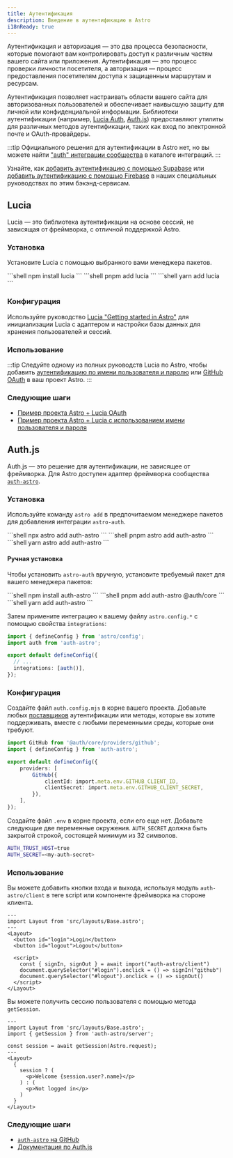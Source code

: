 ```yaml
---
title: Аутентификация
description: Введение в аутентификацию в Astro
i18nReady: true
---
```



Аутентификация и авторизация — это два процесса безопасности, которые помогают вам контролировать доступ к различным частям вашего сайта или приложения. Аутентификация — это процесс проверки личности посетителя, а авторизация — процесс предоставления посетителям доступа к защищенным маршрутам и ресурсам.

Аутентификация позволяет настраивать области вашего сайта для авторизованных пользователей и обеспечивает наивысшую защиту для личной или конфиденциальной информации. Библиотеки аутентификации (например, [Lucia Auth](https://lucia-auth.com/), [Auth.js](https://authjs.dev/)) предоставляют утилиты для различных методов аутентификации, таких как вход по электронной почте и OAuth-провайдеры.

:::tip
Официального решения для аутентификации в Astro нет, но вы можете найти ["auth" интеграции сообщества](https://astro.build/integrations/?search=auth) в каталоге интеграций.
:::

<ReadMore>Узнайте, как [добавить аутентификацию с помощью Supabase](/ru/guides/backend/supabase/#adding-authentication-with-supabase) или [добавить аутентификацию с помощью Firebase](/ru/guides/backend/google-firebase/#добавление-аутентификации-с-помощью-firebase) в наших специальных руководствах по этим бэкэнд-сервисам.</ReadMore>

## Lucia

Lucia — это библиотека аутентификации на основе сессий, не зависящая от фреймворка, с отличной поддержкой Astro.

### Установка

Установите Lucia с помощью выбранного вами менеджера пакетов.

<PackageManagerTabs>
  <Fragment slot="npm">
  ```shell
  npm install lucia
  ```
  </Fragment>
  <Fragment slot="pnpm">
  ```shell
  pnpm add lucia
  ```
  </Fragment>
  <Fragment slot="yarn">
  ```shell
  yarn add lucia
  ```
  </Fragment>
</PackageManagerTabs>

### Конфигурация

Используйте руководство [Lucia "Getting started in Astro"](https://lucia-auth.com/getting-started/astro) для инициализации Lucia с адаптером и настройки базы данных для хранения пользователей и сессий.

### Использование

:::tip
Следуйте одному из полных руководств Lucia по Astro, чтобы добавить [аутентификацию по имени пользователя и паролю](https://lucia-auth.com/tutorials/username-and-password/astro) или [GitHub OAuth](https://lucia-auth.com/tutorials/username-and-password/astro) в ваш проект Astro.
:::

### Следующие шаги

- [Пример проекта Astro + Lucia OAuth](https://github.com/lucia-auth/examples/tree/main/astro/github-oauth)
- [Пример проекта Astro + Lucia с использованием имени пользователя и пароля](https://github.com/lucia-auth/examples/tree/main/astro/username-and-password)

## Auth.js

Auth.js — это решение для аутентификации, не зависящее от фреймворка. Для Astro доступен адаптер фреймворка сообщества [`auth-astro`](https://www.npmjs.com/package/auth-astro).

### Установка

Используйте команду `astro add` в предпочитаемом менеджере пакетов для добавления интеграции `astro-auth`.

<PackageManagerTabs>
  <Fragment slot="npm">
  ```shell
  npx astro add auth-astro
  ```
  </Fragment>
  <Fragment slot="pnpm">
  ```shell
  pnpm astro add auth-astro
  ```
  </Fragment>
  <Fragment slot="yarn">
  ```shell
  yarn astro add auth-astro
  ```
  </Fragment>
</PackageManagerTabs>

#### Ручная установка

Чтобы установить `astro-auth` вручную, установите требуемый пакет для вашего менеджера пакетов:

<PackageManagerTabs>
  <Fragment slot="npm">
  ```shell
  npm install auth-astro
  ```
  </Fragment>
  <Fragment slot="pnpm">
  ```shell
  pnpm add auth-astro @auth/core
  ```
  </Fragment>
  <Fragment slot="yarn">
  ```shell
  yarn add auth-astro
  ```
  </Fragment>
</PackageManagerTabs>

Затем примените интеграцию к вашему файлу `astro.config.*` с помощью свойства `integrations`:

```ts title="astro.config.mjs" ins={2,6}
import { defineConfig } from 'astro/config';
import auth from 'auth-astro';

export default defineConfig({
  // ...
  integrations: [auth()],
});
```

### Конфигурация

Создайте файл `auth.config.mjs` в корне вашего проекта. Добавьте любых [поставщиков](https://authjs.dev/getting-started/providers) аутентификации или методы, которые вы хотите поддерживать, вместе с любыми переменными среды, которые они требуют.

```ts title="auth.config.mjs"
import GitHub from '@auth/core/providers/github';
import { defineConfig } from 'auth-astro';

export default defineConfig({
	providers: [
		GitHub({
			clientId: import.meta.env.GITHUB_CLIENT_ID,
			clientSecret: import.meta.env.GITHUB_CLIENT_SECRET,
		}),
	],
});
```

Создайте файл `.env` в корне проекта, если его еще нет. Добавьте следующие две переменные окружения. `AUTH_SECRET` должна быть закрытой строкой, состоящей минимум из 32 символов.

```sh title=".env"
AUTH_TRUST_HOST=true
AUTH_SECRET=<my-auth-secret>
```

### Использование

Вы можете добавить кнопки входа и выхода, используя модуль `auth-astro/client` в теге script или компоненте фреймворка на стороне клиента.

```astro title="src/pages/index.astro" {9}
---
import Layout from 'src/layouts/Base.astro';
---
<Layout>
  <button id="login">Login</button>
  <button id="logout">Logout</button>

  <script>
    const { signIn, signOut } = await import("auth-astro/client")
    document.querySelector("#login").onclick = () => signIn("github")
    document.querySelector("#logout").onclick = () => signOut()
  </script>
</Layout>
```

Вы можете получить сессию пользователя с помощью метода `getSession`.

```astro title="src/pages/index.astro" {3,5}
---
import Layout from 'src/layouts/Base.astro';
import { getSession } from 'auth-astro/server';

const session = await getSession(Astro.request);
---
<Layout>
  {
    session ? (
      <p>Welcome {session.user?.name}</p>
    ) : (
      <p>Not logged in</p>
    )
  }
</Layout>
```

### Следующие шаги

- [`auth-astro` на GitHub](https://github.com/nowaythatworked/auth-astro?tab=readme-ov-file#auth-astro)
- [Документация по Auth.js](https://authjs.dev/)

